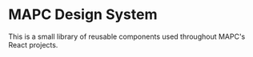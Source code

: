 
<Meta title="Home" />

# MAPC Design System

This is a small library of reusable components used throughout MAPC's React projects.